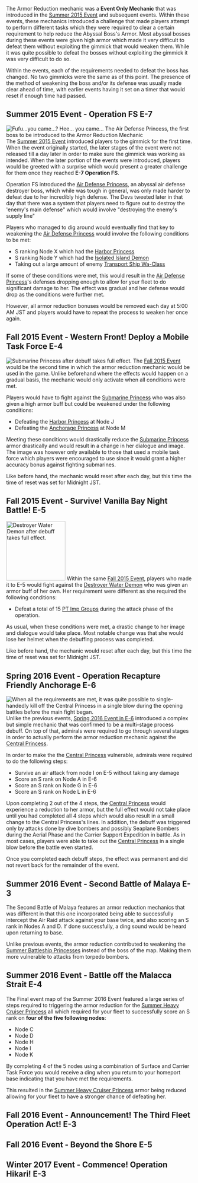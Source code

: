The Armor Reduction mechanic was a '''Event Only Mechanic''' that was introduced in the [[Summer 2015 Event]] and subsequent events. Within these events, these mechanics introduced a challenge that made players attempt to perform different tasks which they were required to clear a certain requirement to help reduce the Abyssal Boss's Armor. Most abyssal bosses during these events were given high armor which made it very difficult to defeat them without exploiting the gimmick that would weaken them. While it was quite possible to defeat the bosses without exploiting the gimmick it was very difficult to do so.

Within the events, each of the requirements needed to defeat the boss has changed. No two gimmicks were the same as of this point. The presence of the method of weakening the boss and/or its defense was usually made clear ahead of time, with earlier events having it set on a timer that would reset if enough time had passed.

==Summer 2015 Event - Operation FS E-7==
[[File:Air Defense Hime Intro.png|right|thumb|''Fufu...you came...? Hee... you came...''<br> The Air Defense Princess, the first boss to be introduced to the Armor Reduction Mechanic]]
The [[Summer 2015 Event]] introduced players to the gimmick for the first time. When the event originally started, the later stages of the event were not released till a day later in order to make sure the gimmick was working as intended. When the later portion of the events were introduced, players would be greeted with a surprise which would present a greater challenge for them once they reached '''E-7 Operation FS'''.

Operation FS introduced the [[Air Defense Princess]], an abyssal air defense destroyer boss, which while was tough in general, was only made harder to defeat due to her incredibly high defense. The Devs tweeted later in that day that there was a system that players need to figure out to destroy the 'enemy's main defense" which would involve "destroying the enemy's supply line"

Players who managed to dig around would eventually find that key to weakening the [[Air Defense Princess]] would involve the following conditions to be met:

*S ranking Node X which had the [[Harbor Princess]]
*S ranking Node Y which had the [[Isolated Island Demon]]
*Taking out a large amount of enemy [[Transport Ship Wa-Class]]

If some of these conditions were met, this would result in the [[Air Defense Princess]]'s defenses dropping enough to allow for your fleet to do significant damage to her. The effect was gradual and her defense would drop as the conditions were further met.

However, all armor reduction bonuses would be removed each day at 5:00 AM JST and players would have to repeat the process to weaken her once again.

== Fall 2015 Event - Western Front! Deploy a Mobile Task Force E-4==
[[File:Submarine Hime Debuff.png|right|thumb|Submarine Princess after debuff takes full effect.]]
The [[Fall 2015 Event]] would be the second time in which the armor reduction mechanic would be used in the game. Unlike beforehand where the effects would happen on a gradual basis, the mechanic would only activate when all conditions were met. 

Players would have to fight against the [[Submarine Princess]] who was also given a high armor buff but could be weakened under the following conditions:

*Defeating the [[Harbor Princess]] at Node J
*Defeating the [[Anchorage Princess]] at Node M

Meeting these conditions would drastically reduce the [[Submarine Princess]] armor drastically and would result in a change in her dialogue and image. The image was however only available to those that used a mobile task force which players were encouraged to use since it would grant a higher accuracy bonus against fighting submarines.

Like before hand, the mechanic would reset after each day, but this time the time of reset was set for Midnight JST.

== Fall 2015 Event - Survive! Vanilla Bay Night Battle!  E-5==
[[File:Destoyer Water Demon Debuff.png|right|thumb|160px|Destroyer Water Demon after debuff takes full effect.]]
Within the same [[Fall 2015 Event]], players who made it to E-5 would fight against the [[Destroyer Water Demon]] who was given an armor buff of her own. Her requirement were different as she required the following conditions:

*Defeat a total of 15 [[PT Imp Group|PT Imp Groups]] during the attack phase of the operation.

As usual, when these conditions were met, a drastic change to her image and dialogue would take place. Most notable change was that she would lose her helmet when the debuffing process was completed. 

Like before hand, the mechanic would reset after each day, but this time the time of reset was set for Midnight JST.

== Spring 2016 Event - Operation Recapture Friendly Anchorage E-6==
[[File:Central Hime defeated.png|thumb|right|When all the requirements are met, it was quite possible to single-handedly kill off the [[Central Princess]] in a single blow during the opening battles before the main fight began.]]
Unlike the previous events, [[Spring 2016 Event|Spring 2016 Event in E-6]] introduced a complex but simple mechanic that was confirmed to be a multi-stage process debuff. On top of that, admirals were required to go through several stages in order to actually perform the armor reduction mechanic against the [[Central Princess]].

In order to make the the [[Central Princess]] vulnerable, admirals were required to do the following steps:
*Survive an air attack from node I on E-5 without taking any damage
*Score an S rank on Node A in E-6
*Score an S rank on Node G in E-6
*Score an S rank on Node L in E-6

Upon completing 2 out of the 4 steps, the [[Central Princess]] would experience a reduction to her armor, but the full effect would not take place until you had completed all 4 steps which would also result in a small change to the Central Princess's lines. In addition, the debuff was triggered only by attacks done by dive bombers and possibly Seaplane Bombers during the Aerial Phase and the Carrier Support Expedition in battle. As in most cases, players were able to take out the [[Central Princess]] in a single blow before the battle even started. 

Once you completed each debuff steps, the effect was permanent and did not revert back for the remainder of the event.

== Summer 2016 Event - Second Battle of Malaya E-3==

The Second Battle of Malaya features an armor reduction mechanics that was different in that this one incorporated being able to successfully intercept the Air Raid attack against your base twice, and also scoring an S rank in Nodes A and D. If done successfully, a ding sound would be heard upon returning to base. 

Unlike previous events, the armor reduction contributed to weakening the [[Battleship Princess|Summer Battleship Princesses]] instead of the boss of the map. Making them more vulnerable to attacks from torpedo bombers.

== Summer 2016 Event - Battle off the Malacca Strait E-4==
The Final event map of the Summer 2016 Event featured a large series of steps required to triggering the armor reduction for the [[Summer Heavy Cruiser Princess]] all which required for your fleet to successfully score an S rank on '''four of the five following nodes''':

*Node C
*Node D
*Node H
*Node I
*Node K

By completing 4 of the 5 nodes using a combination of Surface and Carrier Task Force you would receive a ding when you return to your homeport base indicating that you have met the requirements. 

This resulted in the [[Summer Heavy Cruiser Princess]] armor being reduced allowing for your fleet to have a stronger chance of defeating her.

== Fall 2016 Event - Announcement! The Third Fleet Operation Act! E-3==

== Fall 2016 Event - Beyond the Shore E-5==

== Winter 2017 Event - Commence! Operation Hikari!  E-3==

{{Mechanics}}